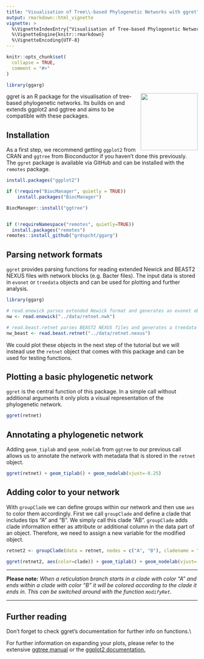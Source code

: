 ```yaml
---
title: "Visualisation of Tree\\-based Phylogenetic Networks with ggret"
output: rmarkdown::html_vignette
vignette: >
  %\VignetteIndexEntry{"Visualisation of Tree-based Phylogenetic Networks with ggret"}
  %\VignetteEngine{knitr::rmarkdown}
  %\VignetteEncoding{UTF-8}
---
```


```r
knitr::opts_chunk$set(
  collapse = TRUE,
  comment = "#>"
)
```
```r
library(ggarg)
```
<style>
    pre {
        border: 0;
    }
</style>



<img style="float: right;" src="../man/figures/ggret_logo.png" width="150px">

ggret is an R package for the visualisation of tree-based phylogenetic networks.  Its builds on and extends ggplot2 and ggtree and aims to be compatible with these packages. 

## Installation

As a first step, we recommend getting `ggplot2` from CRAN and `ggtree` from Bioconductor if you haven't done this previously. The `ggret` package is available via GitHub and can be installed with the `remotes` package.

```r

install.packages("ggplot2")

if (!require("BiocManager", quietly = TRUE))
    install.packages("BiocManager")

BiocManager::install("ggtree")


if (!requireNamespace("remotes", quietly=TRUE))
  install.packages("remotes")
remotes::install_github("grdspcht/ggarg")
```

## Parsing network formats

`ggret` provides parsing functions for reading extended Newick and BEAST2 NEXUS files with network blocks (e.g. Bacter files). The input data is stored in `evonet` or `treedata` objects and can be used for plotting and further analysis.

```r
library(ggarg)

# read.enewick parses extended Newick format and generates an evonet object. 
nw <- read.enewick("../data/retnet.nwk")

# read.beast.retnet parses BEAST2 NEXUS files and generates a treedata object.
nw_beast <- read.beast.retnet("../data/retnet.nexus")
```
We could plot these objects in the next step of the tutorial but we will instead use 
the `retnet` object that comes with this package and can be used for testing 
functions.

## Plotting a basic phylogenetic network
`ggret` is the central function of this package. In a simple call without additional arguments it only plots a visual representation of the phylogenetic network.  

```r
ggret(retnet)

```

## Annotating a phylogenetic network
Adding `geom_tiplab` and `geom_nodelab` from `ggtree` to our previous call allows us to annotate the network with metadata that is stored in the `retnet` object.

```r
ggret(retnet) + geom_tiplab() + geom_nodelab(vjust=-0.25)
```

## Adding color to your network
With `groupClade` we can define groups within our network and then use `aes` to color them accordingly.
First we call `groupClade` and define a clade that includes tips "A" and "B". We simply call this clade "AB".
`groupClade` adds clade information either as attribute or additional column in the data part of an object. 
Therefore, we need to assign a new variable for the modified object.
```r
retnet2 <- groupClade(data = retnet, nodes = c("A", "B"), cladename = "AB")

ggret(retnet2, aes(color=clade)) + geom_tiplab() + geom_nodelab(vjust=-0.25)
```

***
**Please note:** *When a reticulation branch starts in a clade with color "A" and ends within a clade with color "B" it will be colored according to the clade it ends in. This can be switched around with the function `modifyRet`.*

***

## Further reading

Don't forget to check ggret's documentation for further info on functions.\\



For further information on expanding your plots, please refer to the extensive [ggtree manual](https://yulab-smu.top/treedata-book/index.html) or the [ggplot2 documentation.](https://ggplot2.tidyverse.org/reference/)  
